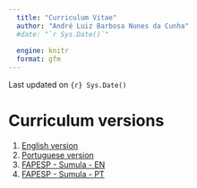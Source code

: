 ```yaml
---
  title: "Curriculum Vitae"
  author: "André Luiz Barbosa Nunes da Cunha"
  #date: "`r Sys.Date()`"
  
  engine: knitr
  format: gfm
---
```


Last updated on `{r} Sys.Date()`

# Curriculum versions

1. [English version](curriculum_EN.md)
2. [Portuguese version]()
3. [FAPESP - Sumula - EN]()
3. [FAPESP - Sumula - PT]()
